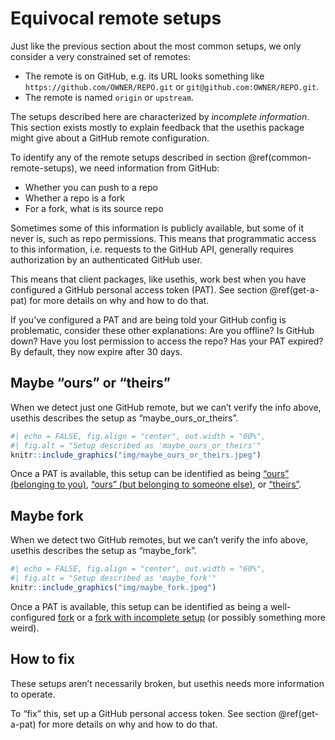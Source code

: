 # Equivocal remote setups {#equivocal}

Just like the previous section about the most common setups, we only consider a very constrained set of remotes:

* The remote is on GitHub, e.g. its URL looks something like `https://github.com/OWNER/REPO.git` or `git@github.com:OWNER/REPO.git`.
* The remote is named `origin` or `upstream`.

The setups described here are characterized by *incomplete information*.
This section exists mostly to explain feedback that the usethis package might give about a GitHub remote configuration.

To identify any of the remote setups described in section \@ref(common-remote-setups), we need information from GitHub:

  * Whether you can push to a repo
  * Whether a repo is a fork
  * For a fork, what is its source repo

Sometimes some of this information is publicly available, but some of it never is, such as repo permissions.
This means that programmatic access to this information, i.e. requests to the GitHub API, generally requires authorization by an authenticated GitHub user.

This means that client packages, like usethis, work best when you have configured a GitHub personal access token (PAT).
See section \@ref(get-a-pat) for more details on why and how to do that.

If you've configured a PAT and are being told your GitHub config is problematic, consider these other explanations:
Are you offline?
Is GitHub down?
Have you lost permission to access the repo?
Has your PAT expired?
By default, they now expire after 30 days.

## Maybe "ours" or "theirs"

When we detect just one GitHub remote, but we can't verify the info above, usethis describes the setup as "maybe_ours_or_theirs".

```r
#| echo = FALSE, fig.align = "center", out.width = "60%",
#| fig.alt = "Setup described as 'maybe_ours_or_theirs'"
knitr::include_graphics("img/maybe_ours_or_theirs.jpeg")
```

Once a PAT is available, this setup can be identified as being ["ours" (belonging to you)](#ours-you), ["ours" (but belonging to someone else)](#ours-them), or ["theirs"](#theirs).

## Maybe fork

When we detect two GitHub remotes, but we can't verify the info above, usethis describes the setup as "maybe_fork".

```r
#| echo = FALSE, fig.align = "center", out.width = "60%",
#| fig.alt = "Setup described as 'maybe_fork'"
knitr::include_graphics("img/maybe_fork.jpeg")
```

Once a PAT is available, this setup can be identified as being a well-configured [fork](#fork-them) or a [fork with incomplete setup](#fork_upstream_is_not_origin_parent) (or possibly something more weird).

## How to fix

These setups aren't necessarily broken, but usethis needs more information to operate.

To "fix" this, set up a GitHub personal access token.
See section \@ref(get-a-pat) for more details on why and how to do that.
